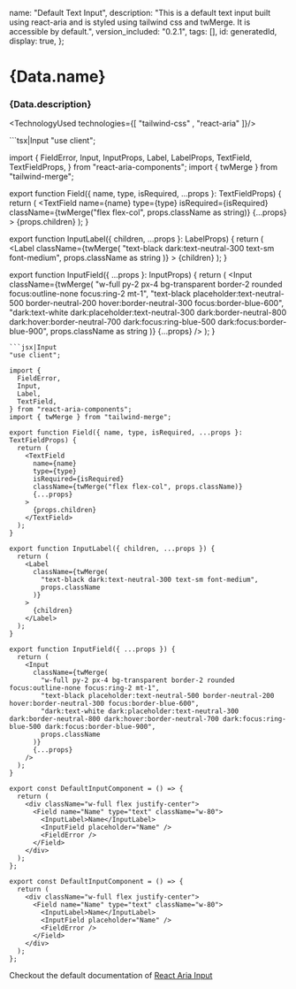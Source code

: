 




  name: "Default Text Input",
  description:
    "This is a default text input built using react-aria and is styled using tailwind css and twMerge. It is accessible by default.",
  version_included: "0.2.1",
  tags: [],
  id: generatedId,
  display: true,
};

# {Data.name}
### {Data.description}

<HeaderDefault id={Data.id}/> 

<Preview id={Data.id}> 
<Display>
    <DefaultInputComponent/> 
</Display>
</Preview>

<Implementation id={Data.id}>


<TechnologyUsed technologies={[ "tailwind-css" , "react-aria" ]}/>

<CodeBlock> 
```tsx|Input
"use client";

import {
  FieldError,
  Input,
  InputProps,
  Label,
  LabelProps,
  TextField,
  TextFieldProps,
} from "react-aria-components";
import { twMerge } from "tailwind-merge";

export function Field({ name, type, isRequired, ...props }: TextFieldProps) {
  return (
    <TextField
      name={name}
      type={type}
      isRequired={isRequired}
      className={twMerge("flex flex-col", props.className as string)}
      {...props}
    >
      {props.children}
    </TextField>
  );
}

export function InputLabel({ children, ...props }: LabelProps) {
  return (
    <Label
      className={twMerge(
        "text-black dark:text-neutral-300 text-sm font-medium",
        props.className as string
      )}
    >
      {children}
    </Label>
  );
}

export function InputField({ ...props }: InputProps) {
  return (
    <Input
      className={twMerge(
        "w-full py-2 px-4 bg-transparent border-2 rounded focus:outline-none focus:ring-2 mt-1",
        "text-black placeholder:text-neutral-500 border-neutral-200  hover:border-neutral-300 focus:border-blue-600",
        "dark:text-white dark:placeholder:text-neutral-300 dark:border-neutral-800 dark:hover:border-neutral-700 dark:focus:ring-blue-500 dark:focus:border-blue-900",
        props.className as string
      )}
      {...props}
    />
  );
}
```
```jsx|Input
"use client";

import {
  FieldError,
  Input,
  Label,
  TextField,
} from "react-aria-components";
import { twMerge } from "tailwind-merge";

export function Field({ name, type, isRequired, ...props }: TextFieldProps) {
  return (
    <TextField
      name={name}
      type={type}
      isRequired={isRequired}
      className={twMerge("flex flex-col", props.className)}
      {...props}
    >
      {props.children}
    </TextField>
  );
}

export function InputLabel({ children, ...props }) {
  return (
    <Label
      className={twMerge(
        "text-black dark:text-neutral-300 text-sm font-medium",
        props.className
      )}
    >
      {children}
    </Label>
  );
}

export function InputField({ ...props }) {
  return (
    <Input
      className={twMerge(
        "w-full py-2 px-4 bg-transparent border-2 rounded focus:outline-none focus:ring-2 mt-1",
        "text-black placeholder:text-neutral-500 border-neutral-200  hover:border-neutral-300 focus:border-blue-600",
        "dark:text-white dark:placeholder:text-neutral-300 dark:border-neutral-800 dark:hover:border-neutral-700 dark:focus:ring-blue-500 dark:focus:border-blue-900",
        props.className
      )}
      {...props}
    />
  );
}
```

```tsx|Implementation
export const DefaultInputComponent = () => {
  return (
    <div className="w-full flex justify-center">
      <Field name="Name" type="text" className="w-80">
        <InputLabel>Name</InputLabel>
        <InputField placeholder="Name" />
        <FieldError />
      </Field>
    </div>
  );
};
```
```jsx|Implementation
export const DefaultInputComponent = () => {
  return (
    <div className="w-full flex justify-center">
      <Field name="Name" type="text" className="w-80">
        <InputLabel>Name</InputLabel>
        <InputField placeholder="Name" />
        <FieldError />
      </Field>
    </div>
  );
};
```
</CodeBlock>


Checkout the default documentation of [React Aria Input](https://react-spectrum.adobe.com/react-aria/TextField.html)

</Implementation>
